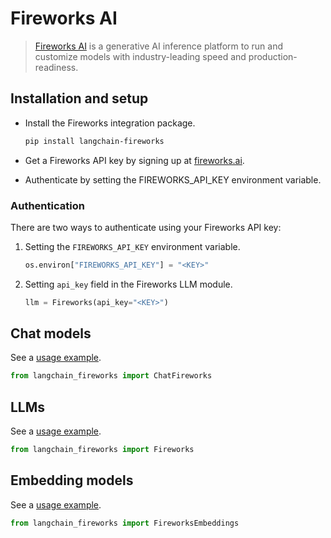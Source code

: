# Fireworks AI

>[Fireworks AI](https://fireworks.ai) is a generative AI inference platform to run and
> customize models with industry-leading speed and production-readiness.



## Installation and setup

- Install the Fireworks integration package.

  ```bash
  pip install langchain-fireworks
  ```

- Get a Fireworks API key by signing up at [fireworks.ai](https://fireworks.ai).
- Authenticate by setting the FIREWORKS_API_KEY environment variable.

### Authentication

There are two ways to authenticate using your Fireworks API key:

1.  Setting the `FIREWORKS_API_KEY` environment variable.

    ```python
    os.environ["FIREWORKS_API_KEY"] = "<KEY>"
    ```

2.  Setting `api_key` field in the Fireworks LLM module.

    ```python
    llm = Fireworks(api_key="<KEY>")
    ```
## Chat models

See a [usage example](/docs/integrations/chat/fireworks).

```python
from langchain_fireworks import ChatFireworks
```

## LLMs

See a [usage example](/docs/integrations/llms/fireworks).

```python
from langchain_fireworks import Fireworks
```

## Embedding models

See a [usage example](/docs/integrations/text_embedding/fireworks).

```python
from langchain_fireworks import FireworksEmbeddings
```
